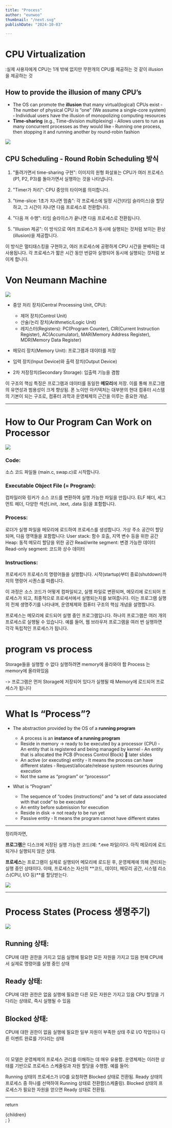 ```yaml
---
title: "Process"
author: "eunwoo"
thumbnail: "/next.svg"
publishDate: "2024-10-03"

---
```


# CPU Virtualization

:실제 사용자에게 CPU는 1개 밖에 없지만 무한개의 CPU를 제공하는 것 같이 illusion을 제공하는 것

## How to provide the illusion of many CPU’s
- The OS can promote the **illusion** that many virtual(logical) CPUs exist
▫	The number of physical CPU is “one” (We assume a single-core system)
▫	Individual users have the illusion of monopolizing computing resources
- **Time-sharing** (e.g., Time-division multiplexing)
▫	Allows users to run as many concurrent processes as they would like
▫	Running one process, then stopping it and running another by round-robin  fashion

![](https://velog.velcdn.com/images/eunwoo1341/post/b6f6ee7d-cf0b-48f6-93cf-0857b4ba964e/image.png)

## CPU Scheduling - Round Robin Scheduling 방식

1) "돌려가면서 time-sharing 구현": 이미지의 원형 화살표는 CPU가 여러 프로세스(P1, P2, P3)를 돌아가면서 실행하는 것을 나타냅니다.

2) "Timer가 처리": CPU 중앙의 타이머를 의미합니다.

3) "time-slice: 1초가 지나면 멈춤": 각 프로세스에 일정 시간(타임 슬라이스)을 할당하고, 그 시간이 지나면 다음 프로세스로 전환합니다.

4) "다음 꺼 수행": 타임 슬라이스가 끝나면 다음 프로세스로 전환됩니다.

5) "Illusion 제공": 이 방식으로 여러 프로세스가 동시에 실행되는 것처럼 보이는 환상(illusion)을 제공합니다.

이 방식은 멀티태스킹을 구현하고, 여러 프로세스에 공평하게 CPU 시간을 분배하는 데 사용됩니다. 각 프로세스가 짧은 시간 동안 번갈아 실행되어 동시에 실행되는 것처럼 보이게 합니다.


# Von Neumann Machine

![](https://velog.velcdn.com/images/eunwoo1341/post/bb750d2b-0e86-43e2-953f-8d10dceb1f36/image.png)

- 중앙 처리 장치(Central Processing Unit, CPU):
  - 제어 장치(Control Unit)
  - 산술/논리 장치(Arithmetic/Logic Unit)
  - 레지스터(Registers): PC(Program Counter), CIR(Current Instruction Register), AC(Accumulator), MAR(Memory Address Register), MDR(Memory Data Register)

- 메모리 장치(Memory Unit): 프로그램과 데이터를 저장

- 입력 장치(Input Device)와 출력 장치(Output Device)
- 2차 저장장치(Secondary Storage): 입출력 기능을 겸함

이 구조의 핵심 특징은 프로그램과 데이터를 동일한 **메모리**에 저장.
이를 통해 프로그램의 유연성과 범용성이 크게 향상됨.
폰 노이만 아키텍처는 대부분의 현대 컴퓨터 시스템의 기본이 되는 구조로, 컴퓨터 과학과 운영체제의 근간을 이루는 중요한 개념.

***

# How to Our Program Can Work on Processor

![](https://velog.velcdn.com/images/eunwoo1341/post/79e7c7b4-3103-414e-a974-55c7cf7ae595/image.png)

### Code: 
소스 코드 파일들 (main.c, swap.c)로 시작합니다.

### Executable Object File (= Program): 
컴파일러와 링커가 소스 코드를 변환하여 실행 가능한 파일을 만듭니다.
ELF 헤더, 세그먼트 헤더, 다양한 섹션(.init, .text, .data 등)을 포함합니다.

### Process: 
로더가 실행 파일을 메모리에 로드하여 프로세스를 생성합니다.
가상 주소 공간이 할당되며, 다음 영역들을 포함합니다: 
User stack: 함수 호출, 지역 변수 등을 위한 공간
Heap: 동적 메모리 할당을 위한 공간
Read/write segment: 변경 가능한 데이터
Read-only segment: 코드와 상수 데이터

### Instructions: 
프로세서가 프로세스의 명령어들을 실행합니다.
시작(startup)부터 종료(shutdown)까지의 명령어 시퀀스를 따릅니다.
  
이 과정은 소스 코드가 어떻게 컴파일되고, 실행 파일로 변환되며, 메모리에 로드되어 프로세스가 되고, 최종적으로 프로세서에서 실행되는지를 보여줍니다. 이는 프로그램 실행의 전체 생명주기를 나타내며, 운영체제와 컴퓨터 구조의 핵심 개념을 설명합니다.

  프로세스는 메모리에 로드되어 실행 중인 프로그램입니다. 하나의 프로그램은 여러 개의 프로세스로 실행될 수 있습니다. 예를 들어, 웹 브라우저 프로그램을 여러 번 실행하면 각각 독립적인 프로세스가 됩니다.

# program vs process
Storage들을 실행할 수 없다
실행하려면 memory에 올라와야 함
Process 는 memory에 올라와있음

-> 프로그램은 먼저 Storage에 저장되어 있다가 실행될 때 Memory에 로드되어 프로세스가 됩니다

***

# What Is “Process”?

- The abstraction provided by the OS of a **running program**
  - A process is an **instance of a running program**
  - Reside in memory -> ready to be executed by a processor (CPU)
  ▫	An entity that is registered and being managed by kernel
  ▫	An entity that is allocated the PCB (Process Control Block)  later slides
  - An active (or executing) entity
  ▫	It means the process can have different states
  ▫	Request/allocate/release system resources during execution
  - Not the same as “program” or “processor”

- What is “Program”
  - The sequence of “codes (instructions)” and “a set of data associated  with that code” to be executed
  - An entity before submission for execution
  - Reside in disk -> not ready to be run yet
  - Passive entity
  ▫	It means the program cannot have different states
  
***

정리하자면,
 
**프로그램**은 디스크에 저장된 실행 가능한 코드(예: *.exe 파일)이다. 아직 메모리에 로드되거나 실행되지 않은 상태.

**프로세스**는 프로그램이 실제로 실행되어 메모리에 로드된 후, 운영체제에 의해 관리되는 실행 중인 상태이다. 이때, 프로세스는 자신의 **코드, 데이터, 메모리 공간, 시스템 리소스(CPU, I/O 등)**를 할당받는다.

![](https://velog.velcdn.com/images/eunwoo1341/post/5742b5b2-b825-4691-81d8-1ca4742b1c19/image.png)

***

# Process States  (Process 생명주기)

![](https://velog.velcdn.com/images/eunwoo1341/post/ab7f5dc8-3650-465a-9134-05b20b5cb09d/image.png)

## Running 상태:
CPU에 대한 권한을 가지고 있음
실행에 필요한 모든 자원을 가지고 있음
현재 CPU에서 실제로 명령어를 실행 중인 상태


## Ready 상태:
CPU에 대한 권한은 없음
실행에 필요한 다른 모든 자원은 가지고 있음
CPU 할당을 기다리는 상태로, 즉시 실행될 수 있음


## Blocked 상태:
CPU에 대한 권한이 없음
실행에 필요한 일부 자원이 부족한 상태
주로 I/O 작업이나 다른 이벤트 완료를 기다리는 상태

<br/>

이 모델은 운영체제의 프로세스 관리를 이해하는 데 매우 유용함. 운영체제는 이러한 상태를 기반으로 프로세스 스케줄링과 자원 할당을 수행함. 예를 들어:

Running 상태의 프로세스가 I/O를 요청하면 Blocked 상태로 전환됨.
Ready 상태의 프로세스 중 하나를 선택하여 Running 상태로 전환함(스케줄링).
Blocked 상태의 프로세스가 필요한 자원을 얻으면 Ready 상태로 전환됨.

***




  return <div className="prose">{children}</div>;
}
